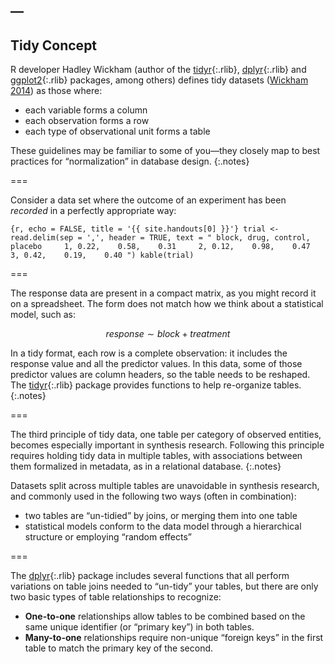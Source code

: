 ---
---

## Tidy Concept

R developer Hadley Wickham (author of the [tidyr](){:.rlib}, [dplyr](){:.rlib}
and [ggplot2](){:.rlib} packages, among others) defines tidy datasets ([Wickham
2014](http://www.jstatsoft.org/v59/i10/paper)) as those where:

- each variable forms a column
- each observation forms a row
- each type of observational unit forms a table

These guidelines may be familiar to some of you---they closely map to best
practices for "normalization" in database design.
{:.notes}

===

Consider a data set where the outcome of an experiment has been *recorded* in a perfectly appropriate way:

```{r, echo = FALSE, title = '{{ site.handouts[0] }}'}
trial <- read.delim(sep = ',', header = TRUE, text = "
block, drug, control, placebo
    1, 0.22,    0.58,    0.31
    2, 0.12,    0.98,    0.47
    3, 0.42,    0.19,    0.40
")
kable(trial)
```

===

The response data are present in a compact matrix, as you might record it on a
spreadsheet. The form does not match how we think about a statistical model,
such as:

$$
response \sim block + treatment
$$

In a tidy format, each row is a complete observation: it includes the response
value and all the predictor values. In this data, some of those predictor values
are column headers, so the table needs to be reshaped. The [tidyr](){:.rlib}
package provides functions to help re-organize tables.
{:.notes}

===

The third principle of tidy data, one table per category of observed entities,
becomes especially important in synthesis research. Following this principle
requires holding tidy data in multiple tables, with associations between them
formalized in metadata, as in a relational database.
{:.notes}

Datasets split across multiple tables are unavoidable in synthesis
research, and commonly used in the following two ways (often in combination):

- two tables are "un-tidied" by joins, or merging them into one table
- statistical models conform to the data model through a hierarchical structure
or employing "random effects"

===

The [dplyr](){:.rlib} package includes several functions that all perform
variations on table joins needed to "un-tidy" your tables, but there are only
two basic types of table relationships to recognize:

- **One-to-one** relationships allow tables to be combined based on the same
unique identifier (or "primary key") in both tables.
- **Many-to-one** relationships require non-unique "foreign keys" in the first
table to match the primary key of the second.

